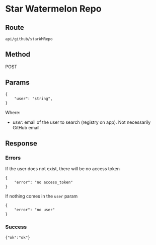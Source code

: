 # Star Watermelon Repo

## Route

```
api/github/starWMRepo
```

## Method

POST

## Params

```
{
    "user": "string",
}
```

Where:

- _user_: email of the user to search (registry on app). Not necessarily GitHub email.

## Response

### Errors

If the user does not exist, there will be no access token

```
{
    "error": "no access_token"
}
```

If nothing comes in the `user` param

```
{
    "error": "no user"
}
```

### Success

```
{"ok":"ok"}
```
